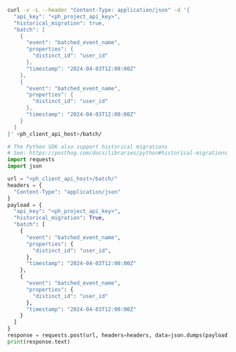 <MultiLanguage>

```bash
curl -v -L --header "Content-Type: application/json" -d '{
  "api_key": "<ph_project_api_key>",
  "historical_migration": true,
  "batch": [
    {
      "event": "batched_event_name",
      "properties": {
        "distinct_id": "user_id"
      },
      "timestamp": "2024-04-03T12:00:00Z"
    },
    {
      "event": "batched_event_name",
      "properties": {
        "distinct_id": "user_id"
      },
      "timestamp": "2024-04-03T12:00:00Z"
    }
  ]
}' <ph_client_api_host>/batch/
```

```python
# The Python SDK also support historical migrations
# See: https://posthog.com/docs/libraries/python#historical-migrations
import requests
import json

url = "<ph_client_api_host>/batch/"
headers = {
  "Content-Type": "application/json"
}
payload = {
  "api_key": "<ph_project_api_key>",
  "historical_migration": True,
  "batch": [
    {
      "event": "batched_event_name",
      "properties": {
        "distinct_id": "user_id",
      },
      "timestamp": "2024-04-03T12:00:00Z"
    },
    {
      "event": "batched_event_name",
      "properties": {
        "distinct_id": "user_id"
      },
      "timestamp": "2024-04-03T12:00:00Z"
    }
  ]
}
response = requests.post(url, headers=headers, data=json.dumps(payload))
print(response.text)
```

</MultiLanguage>
